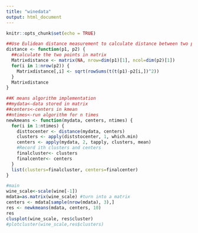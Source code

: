 ```yaml
---
title: "winedata"
output: html_document
---
```


```r
knitr::opts_chunk$set(echo = TRUE)
```

```r
##Use Eulidean distance measurement to calculate distance between two points
distance <- function(p1, p2) {
  ##calculate the two points in matrix
  Matrixdistance <- matrix(NA, nrow=dim(p1)[1], ncol=dim(p2)[1])
  for(i in 1:nrow(p2)) {
    Matrixdistance[,i] <- sqrt(rowSums(t(t(p1)-p2[i,])^2))
  }
  Matrixdistance
}
```


```r
##K means algorithm implementation
##mydata<-data stored in matrix
##centers<-centers in kmean
##ntimes<-run algorithm for n times
newkmeans <- function(mydata, centers, ntimes) {
  for(i in 1:ntimes) {
    disttocenter <- distance(mydata, centers)
    clusters <- apply(diststocenter, 1, which.min)
    centers <- apply(mydata, 2, tapply, clusters, mean)
    #Record ith clusters and centers
    finalcluster<- clusters
    finalcenter<- centers
  }
  list(clusters=finalcluster, centers=finalcenter)
}

```

```r
#main
wine_scale<-scale(wine[-1])
mdata=as.matrix(wine_scale) #turn into a matrix
centers <- mdata[sample(nrow(mdata), 3),] 
res <- newkmeans(mdata, centers, 10)
res
clusplot(wine_scale, res$cluster)
#plotcluster(wine_scale,res$clusters)
```

